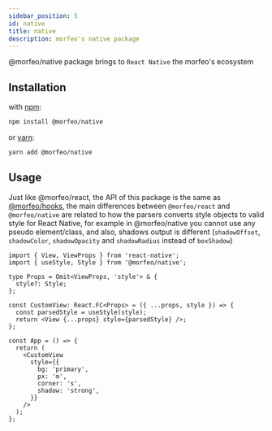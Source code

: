 ```yaml
---
sidebar_position: 5
id: native
title: native
description: morfeo's native package
---
```


@morfeo/native package brings to `React Native` the morfeo's ecosystem

## Installation

with [npm](https://www.npmjs.com/package/@morfeo/native):

```bash
npm install @morfeo/native
```

or [yarn](https://yarn.pm/@morfeo/native):

```bash
yarn add @morfeo/native
```

## Usage

Just like @morfeo/react, the API of this package is the same as [@morfeo/hooks](./hooks.mdx), the main differences between `@morfeo/react` and `@morfeo/native` are related to how the parsers converts style objects to valid style for React Native, for example in @morfeo/native you cannot use any pseudo element/class, and also, shadows output is different (`shadowOffset`, `shadowColor`, `shadowOpacity` and `shadowRadius` instead of `boxShadow`)

```tsx
import { View, ViewProps } from 'react-native';
import { useStyle, Style } from '@morfeo/native';

type Props = Omit<ViewProps, 'style'> & {
  style?: Style;
};

const CustomView: React.FC<Props> = ({ ...props, style }) => {
  const parsedStyle = useStyle(style);
  return <View {...props} style={parsedStyle} />;
};

const App = () => {
  return (
    <CustomView
      style={{
        bg: 'primary',
        px: 'm',
        corner: 's',
        shadow: 'strong',
      }}
    />
  );
};
```

